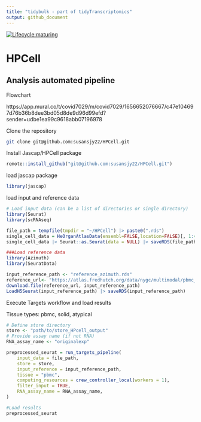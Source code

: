 ```yaml
---
title: "tidybulk - part of tidyTranscriptomics"
output: github_document
---
```


<!-- badges: start -->
[![Lifecycle:maturing](https://img.shields.io/badge/lifecycle-maturing-blue.svg)](https://www.tidyverse.org/lifecycle/#maturing) 
<!-- badges: end -->

# HPCell

## Analysis automated pipeline

Flowchart

https://app.mural.co/t/covid7029/m/covid7029/1656652076667/c47e104697d76b36b8dee3bd05d8de9d96d99efd?sender=udbe1ea99c9618abb07196978

Clone the repository

```bash

git clone git@github.com:susansjy22/HPCell.git

```

Install Jascap/HPCell package 

```r

remote::install_github("git@github.com:susansjy22/HPCell.git")

```

load jascap package 

```r

library(jascap)

```

load input and reference data

```r

# Load input data (can be a list of directories or single directory)
library(Seurat)
library(scRNAseq)

file_path = tempfile(tmpdir = "~/HPCell") |> paste0(".rds")
single_cell_data = HeOrganAtlasData(ensembl=FALSE,location=FALSE)[, 1:400] #Small sample to reduce run time 
single_cell_data |> Seurat::as.Seurat(data = NULL) |> saveRDS(file_path)

###Load reference data 
library(Azimuth)
library(SeuratData)

input_reference_path <- "reference_azimuth.rds"
reference_url<- "https://atlas.fredhutch.org/data/nygc/multimodal/pbmc_multimodal.h5seurat"
download.file(reference_url, input_reference_path)
LoadH5Seurat(input_reference_path) |> saveRDS(input_reference_path)
```

Execute Targets workflow and load results

Tissue types: pbmc, solid, atypical
```r
# Define store directory
store <- "path/to/store_HPcell_output"
# Provide assay name (if not RNA)
RNA_assay_name <- "originalexp"

preprocessed_seurat = run_targets_pipeline(
    input_data = file_path, 
    store = store,
    input_reference = input_reference_path,
    tissue = "pbmc",
    computing_resources = crew_controller_local(workers = 1), 
    filter_input = TRUE, 
    RNA_assay_name = RNA_assay_name, 
)

#Load results
preprocessed_seurat

```

